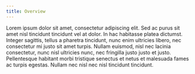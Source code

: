 ```yaml
---
title: Overview
---
```


Lorem ipsum dolor sit amet, consectetur adipiscing elit. Sed ac purus sit amet nisl tincidunt tincidunt vel at dolor. In hac habitasse platea dictumst. Integer sagittis, tellus a pharetra tincidunt, nunc enim ultricies libero, nec consectetur mi justo sit amet turpis. Nullam euismod, nisl nec lacinia consectetur, nunc nisl ultricies nunc, nec fringilla justo justo et justo. Pellentesque habitant morbi tristique senectus et netus et malesuada fames ac turpis egestas. Nullam nec nisl nec nisl tincidunt tincidunt.
